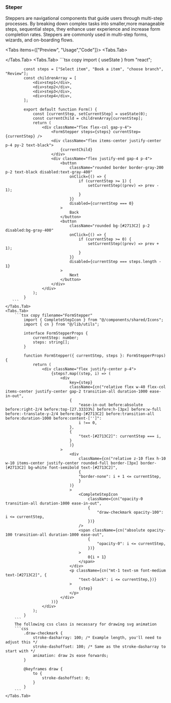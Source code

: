 
### Steper

Steppers are navigational components that guide users through multi-step processes. By breaking down complex tasks into smaller,more manageable steps, sequential steps, they enhance user experience and increase form completion rates. Steppers are commonly used in multi-step forms, wizards, and on-boarding flows.

<Tabs items={["Preview", "Usage","Code"]}>
    <Tabs.Tab>
       <div className="rounded-md bg-white p-4">
            <FormStepperUsage />
        </div>
    </Tabs.Tab>
    <Tabs.Tab>
       ```tsx copy
            import { useState } from "react";

            const steps = ["Select item", "Book a item", "choose branch", "Review"];
            const childrenArray = [
                <div>step1</div>,
                <div>step2</div>,
                <div>step3</div>,
                <div>step4</div>,
            ];

            export default function Form() {
                const [currentStep, setCurrentStep] = useState(0);
                const currentChild = childrenArray[currentStep];
                return (
                    <div className="flex flex-col gap-y-4">
                        <FormStepper steps={steps} currentStep={currentStep} />
                        <div className="flex items-center justify-center p-4 py-2 text-black">
                            {currentChild}
                        </div>
                        <div className="flex justify-end gap-4 p-4">
                            <button
                                className="rounded border border-gray-200 p-2 text-black disabled:text-gray-400"
                                onClick={() => {
                                    if (currentStep >= 1) {
                                        setCurrentStep((prev) => prev - 1);
                                    }
                                }}
                                disabled={currentStep === 0}
                            >
                                Back
                            </button>
                            <button
                                className="rounded bg-[#2713C2] p-2 disabled:bg-gray-400"
                                onClick={() => {
                                    if (currentStep >= 0) {
                                        setCurrentStep((prev) => prev + 1);
                                    }
                                }}
                                disabled={currentStep === steps.length - 1}
                            >
                                Next
                            </button>
                        </div>
                    </div>
                );
            }
       ```
    </Tabs.Tab>
    <Tabs.Tab>
        ```tsx copy filename="FormStepper"
            import { CompleteStepIcon } from "@/components/shared/Icons";
            import { cn } from "@/lib/utils";

            interface FormStepperProps {
                currentStep: number;
                steps: string[];
            }

            function FormStepper({ currentStep, steps }: FormStepperProps) {
                return (
                    <div className="flex justify-center p-4">
                        {steps?.map((step, i) => (
                            <div
                                key={step}
                                className={cn("relative flex w-40 flex-col items-center justify-center gap-2 transition-all duration-1000 ease-in-out",
                                {
                                    "ease-in-out before:absolute before:right-2/4 before:top-[27.33333%] before:h-[3px] before:w-full before:-translate-y-2/4 before:bg-[#2713C2] before:transition-all before:duration-1000 before:content-['']":
                                    i !== 0,
                                },
                                {
                                    "text-[#2713C2]": currentStep === i,
                                }
                                )}
                            >
                                <div
                                    className={cn("relative z-10 flex h-10 w-10 items-center justify-center rounded-full border-[3px] border-[#2713C2] bg-white font-semibold text-[#2713C2]",
                                    {
                                    "border-none": i + 1 <= currentStep,
                                    }
                                )}
                                >
                                    <CompleteStepIcon
                                        className={cn("opacity-0 transition-all duration-1000 ease-in-out",
                                        {
                                            "draw-checkmark opacity-100": i <= currentStep,
                                        })}
                                    />
                                    <span className={cn("absolute opacity-100 transition-all duration-1000 ease-out",
                                        {
                                            "opacity-0": i <= currentStep,
                                        })}
                                    >
                                        0{i + 1}
                                    </span>
                                </div>
                                <p className={cn("mt-1 text-sm font-medium text-[#2713C2]", {
                                    "text-black": i <= currentStep,})}
                                >
                                    {step}
                                </p>
                            </div>
                        ))}
                    </div>
                );
            }
        ```
        The following css class is necassary for drawing svg animation
        ```css
            .draw-checkmark {
                stroke-dasharray: 100; /* Example length, you'll need to adjust this */
                stroke-dashoffset: 100; /* Same as the stroke-dasharray to start with */
                animation: draw 2s ease forwards;
            }

            @keyframes draw {
                to {
                    stroke-dashoffset: 0;
                }
            }
        ```
    </Tabs.Tab>

</Tabs>
